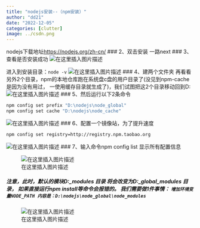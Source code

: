 ```yaml
---
title: "nodejs安装--（npm安装）"
author: "dd21"
date: "2022-12-05" 
categories: [clutter]
image: ../csdn.png
---
```



nodejs下载地址[https://nodejs.org/zh-cn/](https://nodejs.org/zh-cn/)
### 2、双击安装
一路next
### 3、查看是否安装成功
![在这里插入图片描述](https://img-blog.csdnimg.cn/1c82917d40d14838a47691a31d3ce000.png?x-oss-process=image/watermark,type_d3F5LXplbmhlaQ,shadow_50,text_Q1NETiBA5aSn5q-beg==,size_20,color_FFFFFF,t_70,g_se,x_16)

进入到安装目录：`node -v`
![在这里插入图片描述](https://img-blog.csdnimg.cn/f23d93b166144dfeaef20c35dcba11b0.png?x-oss-process=image/watermark,type_d3F5LXplbmhlaQ,shadow_50,text_Q1NETiBA5aSn5q-beg==,size_20,color_FFFFFF,t_70,g_se,x_16)
### 4、建两个文件夹
再看看另外2个目录，npm的本地仓库跑在系统盘c盘的用户目录了(没见到npm-cache是因为没有用过，
一使用缓存目录就生成了)，我们试图把这2个目录移动回到D:\nodejs
![在这里插入图片描述](https://img-blog.csdnimg.cn/64b69a0312994430b28aaed49a1f6d37.png?x-oss-process=image/watermark,type_d3F5LXplbmhlaQ,shadow_50,text_Q1NETiBA5aSn5q-beg==,size_20,color_FFFFFF,t_70,g_se,x_16)
### 5、然后运行以下2条命令

```bash
npm config set prefix "D:\nodejs\node_global"
npm config set cache "D:\nodejs\node_cache"
```
![在这里插入图片描述](https://img-blog.csdnimg.cn/0791e7227902406da76960e975d0766b.png?x-oss-process=image/watermark,type_d3F5LXplbmhlaQ,shadow_50,text_Q1NETiBA5aSn5q-beg==,size_20,color_FFFFFF,t_70,g_se,x_16)
### 6、配置一个镜像站，为了提升速度

```bash
npm config set registry=http://registry.npm.taobao.org
```
![在这里插入图片描述](https://img-blog.csdnimg.cn/617cb3a1844a4ce2ac04ee1882cbf57f.png?x-oss-process=image/watermark,type_d3F5LXplbmhlaQ,shadow_50,text_Q1NETiBA5aSn5q-beg==,size_20,color_FFFFFF,t_70,g_se,x_16)
### 7、输入命令npm config list 显示所有配置信息


![在这里插入图片描述](https://img-blog.csdnimg.cn/31b3c5bc5850433d87b344b08e5912d4.png?x-oss-process=image/watermark,type_d3F5LXplbmhlaQ,shadow_50,text_Q1NETiBA5aSn5q-beg==,size_20,color_FFFFFF,t_70,g_se,x_16)

##### 注意，此时，默认的模块D:\nodejs\node_modules 目录 将会改变为D:\nodejs\node_global\node_modules 目录， 如果直接运行npm install等命令会报错的。 我们需要做1件事情： `增加环境变量NODE_PATH 内容是：D:\nodejs\node_global\node_modules`
![在这里插入图片描述](https://img-blog.csdnimg.cn/a8637782f50d418ca7449a5438a2ae11.png?x-oss-process=image/watermark,type_d3F5LXplbmhlaQ,shadow_50,text_Q1NETiBA5aSn5q-beg==,size_20,color_FFFFFF,t_70,g_se,x_16)

